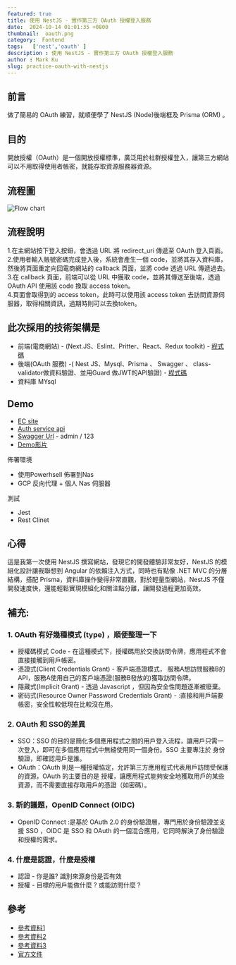```yaml
---
featured: true
title: 使用 NestJS - 實作第三方 OAuth 授權登入服務
date:  2024-10-14 01:01:35 +0800
thumbnail:  oauth.png
category:  Fontend
tags:   ['nest','oauth' ]
description : 使用 NestJS - 實作第三方 OAuth 授權登入服務
author : Mark Ku
slug: practice-oauth-with-nestjs
---
```

## 前言
做了簡易的 OAuth 練習，就順便學了 NestJS (Node)後端框及 Prisma (ORM) 。

## 目的
開放授權（OAuth）是一個開放授權標準，廣泛用於社群授權登入，讓第三方網站可以不用取得使用者帳密，就能存取資源服務器資源。

## 流程圖
![Flow chart](flow-chart.png)

## 流程說明
1.在主網站按下登入按鈕，會透過 URL 將 redirect_uri 傳遞至 OAuth 登入頁面。  
2.使用者輸入帳號密碼完成登入後，系統會產生一個 code，並將其存入資料庫，然後將頁面重定向回電商網站的 callback 頁面，並將 code 透過 URL 傳遞過去。  
3.在 callback 頁面，前端可以從 URL 中獲取 code，並將其傳送至後端，透過 OAuth API 使用該 code 換取 access token。  
4.頁面會取得到的 access token，此時可以使用該 access token 去訪問資源伺服器，取得相關資訊，過期時則可以去換token。  

## 此次採用的技術架構是
* 前端(電商網站) - (Next.JS、Eslint、Pritter、React、Redux toolkit) - [程式碼](https://github.com/markku636/oauth.nextjs)
* 後端(OAuth 服務) -( Nest JS、Mysql、Prisma 、 Swagger 、 class-validator做資料驗證、並用Guard 做JWT的API驗證) - [程式碼](https://github.com/markku636/oauth.nest.api)
* 資料庫 MYsql

## Demo 
* [EC site](https://oauth-nextjs.letgo.com.tw)
* [Auth service api](https://oauth-nestjs-api.letgo.com.tw)
* [Swagger Url](https://oauth-nestjs-api.letgo.com.tw/docs) -  admin / 123
* [Demo影片](https://www.loom.com/share/fdac0b89ace64bc3b3ad5a85098d0499)

佈署環境
* 使用Powerhsell 佈署到Nas 
* GCP 反向代理 + 個人 Nas 伺服器

測試
* Jest
* Rest Clinet 

## 心得 
這是我第一次使用 NestJS 撰寫網站，發現它的開發體驗非常友好，NestJS 的模組化設計讓我聯想到 Angular 的依賴注入方式，同時也有點像 .NET MVC 的分層結構，搭配 Prisma，資料庫操作變得非常直觀，對於輕量型網站，NestJS 不僅開發速度快，還能輕鬆實現模組化和關注點分離，讓開發過程更加高效。

## 補充: 
### 1. OAuth 有好幾種模式 (type) ，順便整理一下
* 授權碼模式 Code - 在這種模式下，授權碼用於交換訪問令牌，應用程式不會直接接觸到用戶帳密。
* 憑證式(Client Credentials Grant) - 客戶端憑證模式， 服務A想訪問服務B的API，服務A使用自己的客戶端憑證(服務B發放的)獲取訪問令牌。
* 隱藏式(Implicit Grant)  -  透過 Javascript ，但因為安全性問題逐漸被廢棄。
* 密码式(Resource Owner Password Credentials Grant) - :直接和用戶端要帳密，安全性較低現在比較沒在用。
### 2. OAuth 和 SSO的差異
* SSO：SSO 的目的是簡化多個應用程式之間的用戶登入流程，讓用戶只需一次登入，即可在多個應用程式中無縫使用同一個身份。SSO 主要專注於 身份驗證，即確認用戶是誰。
* OAuth：OAuth 則是一種授權協定，允許第三方應用程式代表用戶訪問受保護的資源，OAuth 的主要目的是 授權，讓應用程式能夠安全地獲取用戶的某些資源，而不需要直接存取用戶的憑證（如密碼）。

### 3. 新的議題，OpenID Connect (OIDC)
* OpenID Connect :是基於 OAuth 2.0 的身份驗證層，專門用於身份驗證並支援 SSO ，OIDC 是 SSO 和 OAuth 的一個混合應用，它同時解決了身份驗證和授權的需求。

### 4. 什麼是認證，什麼是授權
* 認證 - 你是誰? 識別來源身份是否有效
* 授權 - 目標的用戶能做什麼 ? 或能訪問什麼 ?

## 參考
* [參考資料1](https://docs.guandata.com/article/1/566167986377850880.html)
* [參考資料2](https://apifox.com/help/best-practices/how-to-test-oauth-2.0/)
* [參考資料3](https://www.youtube.com/watch?v=2rd_Ru7Bwkg&t=386s)
* [官方文件](https://oauth.net/2/)